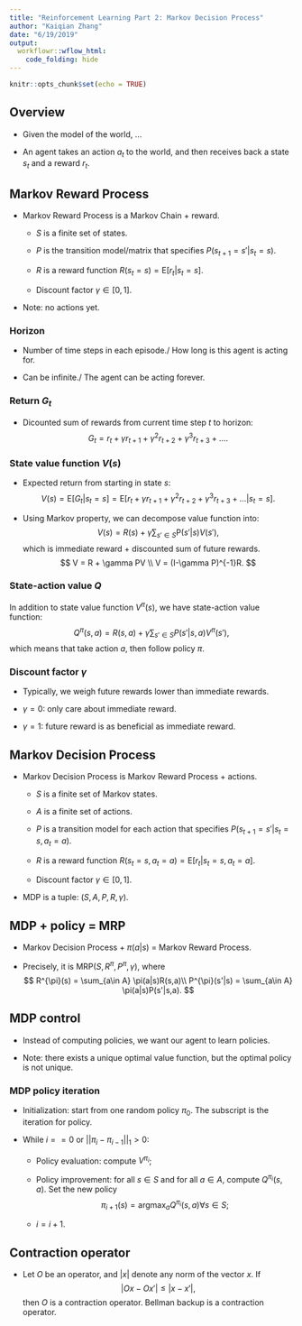 ```yaml
---
title: "Reinforcement Learning Part 2: Markov Decision Process"
author: "Kaiqian Zhang"
date: "6/19/2019"
output:
  workflowr::wflow_html:
    code_folding: hide
---
```


```r
knitr::opts_chunk$set(echo = TRUE)
```

## Overview

- Given the model of the world, ...

- An agent takes an action $a_t$ to the world, and then receives back a state $s_t$ and a reward $r_t$. 

## Markov Reward Process

- Markov Reward Process is a Markov Chain + reward.
    
    - $S$ is a finite set of states.
    
    - $P$ is the transition model/matrix that specifies $P(s_{t+1}=s' | s_t=s)$.
    
    - $R$ is a reward function $R(s_t=s) = \text{E}[r_t|s_t=s]$.
    
    - Discount factor $\gamma \in [0,1]$.

- Note: no actions yet.

### Horizon

- Number of time steps in each episode./ How long is this agent is acting for.

- Can be infinite./ The agent can be acting forever.

### Return $G_t$

- Dicounted sum of rewards from current time step $t$ to horizon:
$$
G_t = r_t + \gamma r_{t+1} + \gamma^2 r_{t+2} + \gamma^3 r_{t+3} + \dots.
$$

### State value function $V(s)$

- Expected return from starting in state $s$:
$$
V(s) = \text{E}[G_t|s_t=s] = \text{E}[r_t + \gamma r_{t+1} + \gamma^2 r_{t+2} + \gamma^3 r_{t+3} + \dots | s_t=s].
$$

- Using Markov property, we can decompose value function into:
$$
V(s) = R(s) + \gamma \sum_{s'\in S} \text{P}(s'|s)V(s'), 
$$
which is immediate reward + discounted sum of future rewards.
$$
V = R + \gamma PV \\
V = (I-\gamma P)^{-1}R.
$$

### State-action value $Q$

In addition to state value function $V^{\pi}(s)$, we have state-action value function:
$$
Q^{\pi}(s,a) = R(s,a) + \gamma\sum_{s'\in S}P(s'|s,a)V^{\pi}(s'),
$$
which means that take action $a$, then follow policy $\pi$.

### Discount factor $\gamma$

- Typically, we weigh future rewards lower than immediate rewards.

- $\gamma=0$: only care about immediate reward.

- $\gamma=1$: future reward is as beneficial as immediate reward.

## Markov Decision Process

- Markov Decision Process is Markov Reward Process + actions.

    - $S$ is a finite set of Markov states.
    
    - $A$ is a finite set of actions.
    
    - $P$ is a transition model for each action that specifies $P(s_{t+1}=s'|s_t=s, a_t=a)$.
    
    - $R$ is a reward function $R(s_t=s, a_t=a) = \text{E}[r_t | s_t=s, a_t=a]$.
    
    - Discount factor $\gamma \in [0,1]$.
    
- MDP is a tuple: $(S,A,P,R,\gamma)$.

## MDP + policy = MRP

- Markov Decision Process + $\pi(a|s)$ = Markov Reward Process.

- Precisely, it is MRP$(S, R^{\pi}, P^{\pi}, \gamma)$, where
$$
R^{\pi}(s) = \sum_{a\in A} \pi(a|s)R(s,a)\\
P^{\pi}(s'|s) = \sum_{a\in A} \pi(a|s)P(s'|s,a).
$$

## MDP control

- Instead of computing policies, we want our agent to learn policies.

- Note: there exists a unique optimal value function, but the optimal policy is not unique.

### MDP policy iteration

- Initialization: start from one random policy $\pi_0$. The subscript is the iteration for policy.

- While $i==0$ or $||\pi_i - \pi_{i-1}||_1 > 0$:
    
    - Policy evaluation: compute $V^{\pi_i}$;
    
    - Policy improvement: for all $s\in S$ and for all $a \in A$, compute $Q^{\pi_i}(s,a)$. Set the new policy 
$$
    \pi_{i+1}(s) = \text{argmax}_aQ^{\pi_i}(s,a) \forall s\in S;
$$
     - $i = i+1$.
     
## Contraction operator

- Let $O$ be an operator, and $|x|$ denote any norm of the vector $x$. If 
$$
|Ox - Ox'| \leq |x-x'|,
$$
then $O$ is a contraction operator. Bellman backup is a contraction operator. 




























